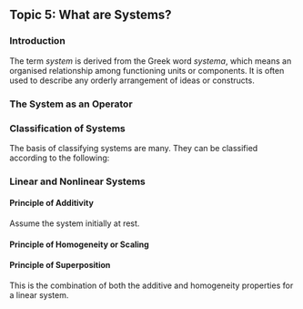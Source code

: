 ## Topic 5: What are Systems?

### Introduction

The term *system* is derived from the Greek word *systema*, which means an organised relationship among functioning units or components. It is often used to describe any orderly arrangement of ideas or constructs.
```{=latex}
According to the Webster's Dictionary, \\
\begin{tcolorbox}[colback=boxbodycol,colframe=boxheadcol]
    \begin{center}
        \textcolor{blue}{%
            \emph{``A system is an aggregation or assemblage of objects united by some form of regular interaction or interdependence; a group of diverse units so combined by nature or art as to form an integral; whole and to function, operate, or move in unison and often in obedience to some form of control\dots''}}
    \end{center}
\end{tcolorbox}\label{fig:system-def-webster}
According to the International Council on Systems Engineering (INCOSE),\\
\begin{tcolorbox}[colback=boxbodycol,colframe=boxheadcol]
    \begin{center}
        \textcolor{red}{%
            \emph{A system is an arrangement of parts or elements that together exhibit behaviour or meaning that the individual constituents do not.}}\\ The elements or parts, can include people, hardware, software, facilities, policies, and documents; that is, all things required to produce system-level results.
    \end{center}
\end{tcolorbox}\label{fig:system-def-incose}
\begin{center}
    \begin{itemize}
        \item It is difficult to give a single and precise definition of the term \emph{system}, which will suit to different perspectives of different people. \\
        \item In practice, what is meant by ``the system'' depends on the objectives of a particular study.\\
        \item From the control engineering perspective, \textcolor{red}{the system is any interconnection of components to achieve desired objectives.} It is characterised by its \textcolor{blue}{\textbf{inputs}}, \textcolor{blue}{\textbf{outputs}}, and the rules of operations or laws. For example:
              \begin{itemize}
                  \item[\textcolor{blue}{a.}] The laws of operation in electrical systems are Ohm's law, which gives the voltage-current relationships for resistors, capacitors and inductors, and Kirchhoff's laws, which govern the laws of interconnection of various electrical components.
                  \item[\textcolor{blue}{b.}] Similarly, in mechanical systems, the laws of operation are Newton's laws. These laws can be used to derive mathematical models of the system.
              \end{itemize}
    \end{itemize}
\end{center}
\newpage
```
### The System as an Operator
```{=latex}
\begin{tcolorbox}[colback=boxbodycol,colframe=boxheadcol,title=\textcolor{red}{\textbf{The System Operator}}]    
    A system is defined mathematically \textcolor{red}{as a transformation which maps an input signal \(x(t)\) to an output signal \(y(t)\)}. For a continuous time system, the input-output mapping is expressed as:
    \begin{equation}
        \label{eq:system-operator-def-equation}
        \textcolor{red}{y(t) = \mathcal{S}[x(t)]}, \quad \text{where} \; \mathcal{S} \; \text{is an operator.}
    \end{equation}
    \begin{tcolorbox}[colback=boxbodycol,colframe=boxheadcol,title=\textcolor{red}{\textbf{System Operator Diagram}}]
        \begin{figure}[H]
        \label{fig:system-operator-diagram-tikz}
            \begin{center}
                \begin{tikzpicture}[auto, thick, node distance=3cm, >=Latex]
                    \node (input) at (0,0) {};
                    \node [draw=borderblue, rectangle, minimum height=2em, minimum width=3em, right=of input] (system) {\large \(\mathcal{S}\)};
                    \node [right=of system] (output) {};
                    \draw [->] (input) -- node[above,midway] {\small\(x(t)\)} (system);
                    \draw [->] (system) -- node[above,midway] {\small\(y(t) = \mathcal{S}[x(t)]\)} (output);
                \end{tikzpicture}
            \end{center}
            \caption{System Operator Diagram}
        \end{figure}
    \end{tcolorbox}
    \textcolor{red}{%
            A control system may be defined as an interconnection of components which are configured to provide a desired response.}
\end{tcolorbox}
```

### Classification of Systems

The basis of classifying systems are many. They can be classified according to the following:

```{=latex}
\begin{tcolorbox}[colback=boxbodycol,colframe=boxheadcol,title=\textcolor{red}{\textbf{Types of System Classifications}}]
\label{fig:system-type-list-tc}
    \begin{itemize}
        \item[\textcolor{blue}{a.}] \textbf{The Time Frame:} (\emph{discrete, continuous or hybrid});
        \item[\textcolor{blue}{b.}] \textbf{System Complexity:} (\emph{physical, conceptual and esoteric});
        \item[\textcolor{blue}{c.}] \textbf{Uncertainties:} (\emph{deterministic and stochastic});
        \item[\textcolor{blue}{d.}] \textbf{Nature and type of components:} (\emph{static or dynamic, linear or nonlinear, time-invariant or time variant, lumped or distributed etc});
    \end{itemize}
\end{tcolorbox}
\begin{tcolorbox}[colback=boxbodycol,colframe=boxheadcol,title=\textcolor{red}{\textbf{Types of System Classifications}}]
\begin{itemize}
            \item Linear and nonlinear systems;
            \item Time-invariant and time-variant systems;
            \item Static (memory less) and dynamic (with memory) systems;
            \item Causal and Non-causal systems;
            \item Lumped and distributed parameter systems;
            \item Deterministic and stochastic systems;
            \item Continuous and discrete systems;
        \end{itemize}
\end{tcolorbox}
```
### Linear and Nonlinear Systems
```{=latex}
\begin{tcolorbox}[colback=boxbodycol,colframe=boxheadcol,title=\textcolor{red}{\textbf{Linear and Nonlinear Systems}}]
    \begin{center}
        A system is said to be linear provided it satisfies the \textcolor{red}{\emph{principle of superposition}} which is the combination of the \textcolor{blue}{\emph{additive}} and \textcolor{blue}{\emph{homogeneity}} properties. Otherwise, it is \emph{non-linear}
    \end{center}
\end{tcolorbox}\label{fig:linear-nonlinear-system-def-md}
```
#### Principle of Additivity

Assume the system initially at rest.

```{=latex}
\begin{tcolorbox}[colback=boxbodycol,colframe=boxheadcol,title=\textcolor{red}{\textbf{Principle of Additivity}}]
    \begin{enumerate}[label=\(\blacktriangleright\), leftmargin=*, itemsep=0.5em]
        \item Suppose an input \(x_1(t)\) to this system produces an output \(y_1(t)\) and an input \(x_2(t)\) produces an output \(y_2(t)\).
        \item If the system is linear, then the application of the input \(x_1(t) + x_2(t)\) will produce an output \(y_1(t) + y_2(t)\). Thus if
    \end{enumerate}
    \begin{equation}
        \label{eq:linear-system-additive-property-equation}
        \textcolor{blue}{x_1(t) \rightarrow y_1(t) \quad \text{and} \quad x_2(t) \rightarrow y_2(t)}, \quad \text{then} \quad \textcolor{red}{x_1(t) + x_2(t) \rightarrow y_1(t) + y_2(t)}
    \end{equation}
    \begin{tcolorbox}[colback=boxbodycol,colframe=boxheadcol,title=\textcolor{red}{\textbf{Additivity Property Diagram}}]
        \begin{figure}[H]
            \label{fig:additive-property-diagram-tikz}
            \begin{center}
                \begin{tikzpicture}[auto, thick, node distance=2cm, >=Latex]
                    \node (input1) at (0,0) {};
                    \node [draw=borderblue, rectangle, minimum height=2em, minimum width=3em, right=of input1] (system1) {\large \(\mathcal{S}\)};
                    \node [right=of system1] (output1) {};
                    \node (input2) [below=1cm of input1] {};
                    \node [draw=borderblue, rectangle, minimum height=2em, minimum width=3em, right=of input2] (system2) {\large \(\mathcal{S}\)};
                    \node [right=of system2] (output2) {};
                    \node [below=0.45cm of output1] (midpoint_systems) {};
                    \node [right=0.01cm of midpoint_systems] (additivity_start){};
                    \node [right=4cm of additivity_start] (additivity_end){};
                    \node (input_combined) [right=0.01cm of additivity_end] {};
                    \node [draw=borderblue, rectangle, minimum height=2em, minimum width=3em, right=of input_combined] (system_combined) {\large \(\mathcal{S}\)};
                    \node [right=of system_combined] (output_combined) {};
                    \draw [->] (input1) -- node[above,midway] {\(x_1(t)\)} (system1);
                    \draw [->] (system1) -- node[above,midway] {\(y_1(t)\)} (output1);
                    \draw [->] (input2) -- node[above,midway] {\(x_2(t)\)} (system2);
                    \draw [->] (system2) -- node[above,midway] {\(y_2(t)\)} (output2);
                    \draw [->] (input_combined) -- node[above,midway] {\scriptsize\(x_1(t) + x_2(t)\)} (system_combined);
                    \draw [->] (system_combined) -- node[above,midway] {\scriptsize\(y_1(t) + y_2(t)\)} (output_combined);
                    \draw [->, double equal sign distance] (additivity_start) -- node[above,midway] {\textbf{Additivity}} (additivity_end);
                \end{tikzpicture}
            \end{center}
            \caption{Principle of Additivity}
        \end{figure}
    \end{tcolorbox}
\end{tcolorbox}
```
#### Principle of Homogeneity or Scaling
```{=latex}
\begin{tcolorbox}[colback=boxbodycol,colframe=boxheadcol,title=\textcolor{red}{\textbf{Principle of Homogeneity}}]
    \begin{enumerate}[label=\(\blacktriangleright\), leftmargin=*, itemsep=0.5em]
        \item Let an input \textcolor{red}{(\emph{cause})} \(x(t)\) produce an output \textcolor{red}{(\emph{effect})} \(y(t)\). If the system is linear then,
        \item Scaling the input (\emph{cause}) \(x(t)\) by a factor ``\(a\)'' will scale the output (\emph{effect}) \(y(t)\) by the same factor.
        \item Thus, if the \textcolor{blue}{input \(x(t)\) results in \(y(t)\)}, then the  \textcolor{red}{scaled input \(ax(t)\)} gives the output \textcolor{red}{\(ay(t)\)} where ``\(a\)'' can either be a real or imaginary number. Thus, for a linear system:
    \end{enumerate}
    \begin{equation}
        \label{eq:linear-system-homogeneity-property-equation}
        \textcolor{red}{x(t) \rightarrow y(t) \quad \Rightarrow ax(t) \rightarrow ay(t)}
    \end{equation}
    \begin{tcolorbox}[colback=boxbodycol,colframe=boxheadcol,title=\textcolor{red}{\textbf{Homogeneity Property Diagram}}]
        \begin{figure}[H]   
            \begin{center}
            \label{fig:homogeneity-property-diagram-tikz}
                \begin{tikzpicture}[auto, thick, node distance=2cm, >=Latex]
                    \node (input1) at (0,0) {};
                    \node [draw=borderblue, rectangle, minimum height=2em, minimum width=3em, right of=input1] (system1) {\large \(\mathcal{S}\)};
                    \node [right of=system1] (output1) {};
                    \node (homogeneity_start) [right=0.1cm of output1] {};
                    \node (homogeneity_end) [right=4cm of homogeneity_start] {};
                    \node (input2) [right=0.01cm of homogeneity_end] {};
                    \node [draw=borderblue, rectangle, minimum height=2em, minimum width=3em, right of=input2] (system2) {\large \(\mathcal{S}\)};
                    \node [right of=system2] (output2) {};
                    \draw [->] (input1) -- node[above,midway] {\(x(t)\)} (system1);
                    \draw [->] (system1) -- node[above,midway] {\(y(t)\)} (output1);
                    \draw [->] (input2) -- node[above,midway] {\(ax(t)\)} (system2);
                    \draw [->] (system2) -- node[above,midway] {\(ay(t)\)} (output2);
                    \draw [->, double equal sign distance] (homogeneity_start) -- node[above,midway] {\textbf{Homogeneity}} (homogeneity_end);
                \end{tikzpicture}
            \end{center}
            \caption{Principle of Homogeneity}
        \end{figure}
    \end{tcolorbox}
\end{tcolorbox}
```
#### Principle of Superposition

This is the combination of both the additive and homogeneity properties for a linear system.

```{=latex}
\begin{tcolorbox}[colback=boxbodycol,colframe=boxheadcol,title=\textcolor{red}{\textbf{Principle of Superposition}}]
    If the zero state response of a linear system due to a finite \(N\text{-number}\) of inputs \(x_1(t), x_2(t), \dots, x_N(t)\) equals to \(y_1(t), y_2(t), \dots, y_N(t)\) respectively, then the response of the system to the linear combination of these inputs
    \begin{equation}
        \label{eq:linear-superposition-input-equation}
        a_1x_1(t) + a_2x_2(t) + a_3x_3(t) + \dots\dots + a_Nx_N(t)
    \end{equation}
    is given by the linear combination of the individual outputs i.e.
    \begin{equation}
        \label{eq:linear-superposition-output-equation}
        a_1y_1(t) + a_2y_2(t) + a_3y_3(t) + \dots\dots + a_Ny_N(t)
    \end{equation}
    where \(a_1, a_2, a_3, \dots, a_N\) are arbitrary constants (either real or imaginary).   
    Thus, if 
    \begin{equation}
        \label{eq:linear-superposition-equation-noconstants}
        \textcolor{blue}{x_1(t) \rightarrow y_1(t), \quad x_2(t) \rightarrow y_2(t), \dots, x_N(t) \rightarrow y_N(t)}
    \end{equation}
    then, for all \(a_1, a_2, \dots, a_N\)
    \begin{equation}
        \label{eq:linear-superposition-equation-constants}
        \textcolor{blue}{a_1x_1(t) + a_2x_2(t) + \ldots  a_Nx_N(t)\rightarrow}\ \textcolor{red}{ a_1y_1(t) + a_2y_2(t) + \ldots  a_Ny_N(t)}
    \end{equation}
    \begin{tcolorbox}[colback=boxbodycol,colframe=boxheadcol,title=\textcolor{red}{\textbf{Superposition Principle Diagram}}]
        \begin{figure}[H]
            \begin{center}
                \label{fig:superposition-principle-diagram-tikz}
                \begin{tikzpicture}[auto, thick, node distance=2cm, >=Latex]
                    \node (input1) at (0,0) {};
                    \node [draw, rectangle, minimum height=2em, minimum width=3em, right= of input1] (system1) {\large \(\mathcal{S}\)};
                    \node [right=of system1] (output1) {};
                    \node [below=1cm of input1] (input2) {};
                    \node [draw=borderblue, rectangle, minimum height=2em, minimum width=3em, right=of input2] (system2) {\large \(\mathcal{S}\)};
                    \node [right=of system2] (output2) {};
                    \node [below=1cm of input2] (inputN) {};
                    \node [draw=borderblue, rectangle, minimum height=2em, minimum width=3em, right=of inputN] (systemN) {\large \(\mathcal{S}\)};
                    \node [right=of systemN] (outputN) {};
                    \draw [loosely dotted, very thick] (system2.south) -- (systemN.north);
                    \node (superposition_start) [right=0.01cm of output2] {};
                    \node (superposition_end) [right=4cm of superposition_start] {};
                    \node (input_combined) [right=0.01cm of superposition_end] {};
                    \node [draw=borderblue, rectangle, minimum height=2em, minimum width=3em, right=of input_combined] (system_combined) {\large \(\mathcal{S}\)};
                    \node [right=of system_combined] (output_combined) {};
                    \draw [->] (input1) -- node[above,midway] {\(x_1(t)\)} (system1);
                    \draw [->] (system1) -- node[above,midway] {\(y_1(t)\)} (output1);
                    \draw [->] (input2) -- node[above,midway] {\(x_2(t)\)} (system2);
                    \draw [->] (system2) -- node[above,midway] {\(y_2(t)\)} (output2);
                    \draw [->] (inputN) -- node[above,midway] {\(x_N(t)\)} (systemN);
                    \draw [->] (systemN) -- node[above,midway] {\(y_N(t)\)} (outputN);
                    \draw [->, double equal sign distance] (superposition_start) -- node[above,midway] {\textbf{Superposition}} (superposition_end);
                    \draw [->] (input_combined) -- node[above,midway] {\footnotesize\(\sum_{i=1}^{N} a_i x_i(t)\)} (system_combined);
                    \draw [->] (system_combined) -- node[above,midway] {\footnotesize\(\sum_{i=1}^{N} a_i y_i(t)\)} (output_combined);
                \end{tikzpicture}\caption{Superposition Principle Diagram}
            \end{center}
        \end{figure}
    \end{tcolorbox}
\end{tcolorbox}
```